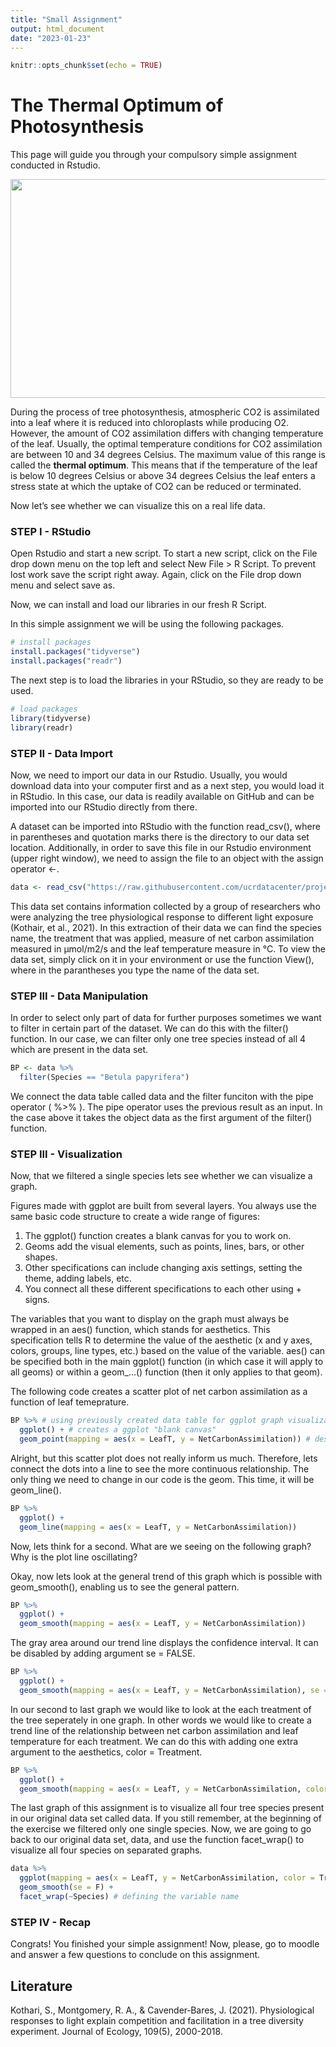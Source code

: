 ```yaml
---
title: "Small Assignment"
output: html_document
date: "2023-01-23"
---
```


```r
knitr::opts_chunk$set(echo = TRUE)
```

# **The Thermal Optimum of Photosynthesis** {.unlisted .unnumbered}

This page will guide you through your compulsory simple assignment conducted in Rstudio. 

<img src="https://c.pxhere.com/photos/9e/79/bark_forest_leaves_nature_outdoors_trees_woods-1365535.jpg!d" width="910" height="350" />

During the process of tree photosynthesis, atmospheric CO2 is assimilated into a leaf where it is reduced into chloroplasts while producing O2. However, the amount of CO2 assimilation differs with changing temperature of the leaf. Usually, the optimal temperature conditions for CO2 assimilation are between 10 and 34 degrees Celsius. The maximum value of this range is called the **thermal optimum**. This means that if the temperature of the leaf is below 10 degrees Celsius or above 34 degrees Celsius the leaf enters a stress state at which the uptake of CO2 can be reduced or terminated. 

Now let's see whether we can visualize this on a real life data. 

### STEP I - RStudio

Open Rstudio and start a new script. To start a new script, click on the File drop down menu on the top left and select New File > R Script. To prevent lost work save the script right away. Again, click on the File drop down menu and select save as.

Now, we can install and load our libraries in our fresh R Script. 

In this simple assignment we will be using the following packages. 

```r

# install packages
install.packages("tidyverse")
install.packages("readr")

```

The next step is to load the libraries in your RStudio, so they are ready to be used. 

```r

# load packages
library(tidyverse)
library(readr)

```

### STEP II - Data Import

Now, we need to import our data in our Rstudio. Usually, you would download data into your computer first and as a next step, you would load it in RStudio. In this case, our data is readily available on GitHub and can be imported into our RStudio directly from there.

A dataset can be imported into RStudio with the function read_csv(), where in parentheses and quotation marks there is the directory to our data set location. Additionally, in order to save this file in our Rstudio environment (upper right window), we need to assign the file to an object with the assign operator <-.


```r

data <- read_csv("https://raw.githubusercontent.com/ucrdatacenter/projects/main/SCIENVI303/2023h1/ass1/TreeProperties.csv")

```

This data set contains information collected by a group of researchers who were analyzing the tree physiological response to different light exposure (Kothair, et al., 2021). In this extraction of their data we can find the species name, the treatment that was applied, measure of net carbon assimilation measured in μmol/m2/s and the leaf temperature measure in °C. To view the data set, simply click on it in your environment or use the function View(), where in the parantheses you type the name of the data set.

### STEP III - Data Manipulation

In order to select only part of data for further purposes sometimes we want to filter in certain part of the dataset. We can do this with the filter() function. In our case, we can filter only one tree species instead of all 4 which are present in the data set. 

```r
BP <- data %>% 
  filter(Species == "Betula papyrifera")
```

We connect the data table called data and the filter funciton with the pipe operator ( %>% ). The pipe operator uses the previous result as an input. In the case above it takes the object data as the first argument of the filter() function. 

### STEP III - Visualization

Now, that we filtered a single species lets see whether we can visualize a graph. 

Figures made with ggplot are built from several layers. You always use the same basic code structure to create a wide range of figures: \

1. The ggplot() function creates a blank canvas for you to work on.
2. Geoms add the visual elements, such as points, lines, bars, or other shapes. \
3. Other specifications can include changing axis settings, setting the theme, adding labels, etc. \
4. You connect all these different specifications to each other using + signs. \

The variables that you want to display on the graph must always be wrapped in an aes() function, which stands for aesthetics. This specification tells R to determine the value of the aesthetic (x and y axes, colors, groups, line types, etc.) based on the value of the variable. aes() can be specified both in the main ggplot() function (in which case it will apply to all geoms) or within a geom_...() function (then it only applies to that geom).

The following code creates a scatter plot of net carbon assimilation as a function of leaf temeprature. 

```r
BP %>% # using previously created data table for ggplot graph visualization
  ggplot() + # creates a ggplot "blank canvas"
  geom_point(mapping = aes(x = LeafT, y = NetCarbonAssimilation)) # describes the variables which are to be displayed on x and y axes
```

Alright, but this scatter plot does not really inform us much. Therefore, lets connect the dots into a line to see the more continuous relationship. The only thing we need to change in our code is the geom. This time, it will be geom_line(). 

```r
BP %>%
  ggplot() +
  geom_line(mapping = aes(x = LeafT, y = NetCarbonAssimilation))
```

Now, lets think for a second. What are we seeing on the following graph? Why is the plot line oscillating?

Okay, now lets look at the general trend of this graph which is possible with geom_smooth(), enabling us to see the general pattern. 

```r

BP %>%
  ggplot() +
  geom_smooth(mapping = aes(x = LeafT, y = NetCarbonAssimilation))

```

The gray area around our trend line displays the confidence interval. It can be disabled by adding argument se = FALSE.

```r

BP %>%
  ggplot() +
  geom_smooth(mapping = aes(x = LeafT, y = NetCarbonAssimilation), se = FALSE)

```

In our second to last graph we would like to look at the each treatment of the tree seperately in one graph. In other words we would like to create a trend line of the relationship between net carbon assimilation and leaf temperature for each treatment. We can do this with adding one extra argument to the aesthetics, color = Treatment.

```r

BP %>%
  ggplot() +
  geom_smooth(mapping = aes(x = LeafT, y = NetCarbonAssimilation, color = Treatment), se = F)

```

The last graph of this assignment is to visualize all four tree species present in our original data set called data. If you still remember, at the beginning of the exercise we filtered only one single species. Now, we are going to go back to our original data set, data, and use the function facet_wrap() to visualize all four species on separated graphs. 

```r
data %>% 
  ggplot(mapping = aes(x = LeafT, y = NetCarbonAssimilation, color = Treatment)) +
  geom_smooth(se = F) +
  facet_wrap(~Species) # defining the variable name
```


### STEP IV - Recap

Congrats! You finished your simple assignment! Now, please, go to moodle and answer a few questions to conclude on this assignment. 

## Literature

Kothari, S., Montgomery, R. A., & Cavender‐Bares, J. (2021). Physiological responses to light explain competition and facilitation in a tree diversity experiment. Journal of Ecology, 109(5), 2000-2018.

